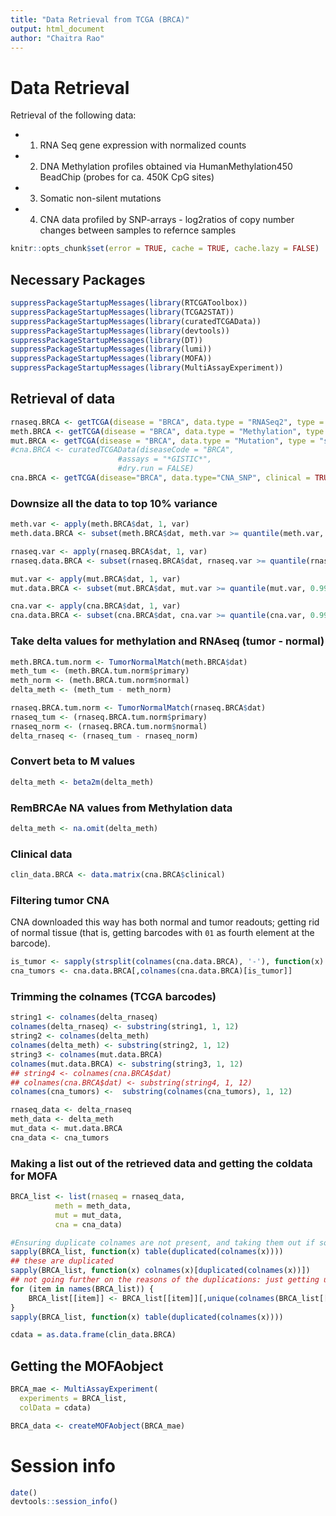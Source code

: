 ```yaml
---
title: "Data Retrieval from TCGA (BRCA)"
output: html_document
author: "Chaitra Rao"
---
```


# Data Retrieval
Retrieval of the following data:

* 1. RNA Seq gene expression with normalized counts
* 2. DNA Methylation profiles obtained via HumanMethylation450 BeadChip (probes for ca. 450K CpG sites)
* 3. Somatic non-silent mutations
* 4. CNA data profiled by SNP-arrays  - log2ratios of copy number changes between samples to refernce samples


```r
knitr::opts_chunk$set(error = TRUE, cache = TRUE, cache.lazy = FALSE)
```


## Necessary Packages

```r
suppressPackageStartupMessages(library(RTCGAToolbox))
suppressPackageStartupMessages(library(TCGA2STAT))
suppressPackageStartupMessages(library(curatedTCGAData))
suppressPackageStartupMessages(library(devtools))
suppressPackageStartupMessages(library(DT))
suppressPackageStartupMessages(library(lumi))
suppressPackageStartupMessages(library(MOFA))
suppressPackageStartupMessages(library(MultiAssayExperiment))
```

## Retrieval of data

```r
rnaseq.BRCA <- getTCGA(disease = "BRCA", data.type = "RNASeq2", type = "RPKM")
meth.BRCA <- getTCGA(disease = "BRCA", data.type = "Methylation", type = "450K")
mut.BRCA <- getTCGA(disease = "BRCA", data.type = "Mutation", type = "somatic")
#cna.BRCA <- curatedTCGAData(diseaseCode = "BRCA",
                        #assays = "*GISTIC*",
                        #dry.run = FALSE)
cna.BRCA <- getTCGA(disease="BRCA", data.type="CNA_SNP", clinical = TRUE)

```

### Downsize all the data to top 10% variance

```r
meth.var <- apply(meth.BRCA$dat, 1, var)
meth.data.BRCA <- subset(meth.BRCA$dat, meth.var >= quantile(meth.var, 0.99, na.rm=T) & !is.na(meth.var))
```

```r
rnaseq.var <- apply(rnaseq.BRCA$dat, 1, var)
rnaseq.data.BRCA <- subset(rnaseq.BRCA$dat, rnaseq.var >= quantile(rnaseq.var, 0.99, na.rm=T) & !is.na(rnaseq.var))
```

```r
mut.var <- apply(mut.BRCA$dat, 1, var)
mut.data.BRCA <- subset(mut.BRCA$dat, mut.var >= quantile(mut.var, 0.99, na.rm=T) & !is.na(mut.var))
```

```r
cna.var <- apply(cna.BRCA$dat, 1, var)
cna.data.BRCA <- subset(cna.BRCA$dat, cna.var >= quantile(cna.var, 0.99, na.rm=T) & !is.na(cna.var))
```

### Take delta values for methylation and RNAseq (tumor - normal)

```r
meth.BRCA.tum.norm <- TumorNormalMatch(meth.BRCA$dat)
meth_tum <- (meth.BRCA.tum.norm$primary)
meth_norm <- (meth.BRCA.tum.norm$normal)
delta_meth <- (meth_tum - meth_norm)
```

```r
rnaseq.BRCA.tum.norm <- TumorNormalMatch(rnaseq.BRCA$dat)
rnaseq_tum <- (rnaseq.BRCA.tum.norm$primary)
rnaseq_norm <- (rnaseq.BRCA.tum.norm$normal)
delta_rnaseq <- (rnaseq_tum - rnaseq_norm)
```

### Convert beta to M values

```r
delta_meth <- beta2m(delta_meth)
```

### RemBRCAe NA values from Methylation data

```r
delta_meth <- na.omit(delta_meth)
```


### Clinical data

```r
clin_data.BRCA <- data.matrix(cna.BRCA$clinical)
```

### Filtering tumor CNA

CNA downloaded this way has both normal and tumor readouts; getting rid of normal tissue (that is, getting barcodes with `01` as fourth element at the barcode).

```r
is_tumor <- sapply(strsplit(colnames(cna.data.BRCA), '-'), function(x) return(grepl('^01', x[4])))
cna_tumors <- cna.data.BRCA[,colnames(cna.data.BRCA)[is_tumor]]
```

### Trimming the colnames (TCGA barcodes)

```r
string1 <- colnames(delta_rnaseq)
colnames(delta_rnaseq) <- substring(string1, 1, 12)
string2 <- colnames(delta_meth)
colnames(delta_meth) <- substring(string2, 1, 12)
string3 <- colnames(mut.data.BRCA)
colnames(mut.data.BRCA) <- substring(string3, 1, 12)
## string4 <- colnames(cna.BRCA$dat)
## colnames(cna.BRCA$dat) <- substring(string4, 1, 12)
colnames(cna_tumors) <-  substring(colnames(cna_tumors), 1, 12)

```


```r
rnaseq_data <- delta_rnaseq
meth_data <- delta_meth
mut_data <- mut.data.BRCA
cna_data <- cna_tumors

```


### Making a list out of the retrieved data and getting the coldata for MOFA

```r
BRCA_list <- list(rnaseq = rnaseq_data,
          meth = meth_data,
          mut = mut_data,
          cna = cna_data)

#Ensuring duplicate colnames are not present, and taking them out if so
sapply(BRCA_list, function(x) table(duplicated(colnames(x))))
## these are duplicated
sapply(BRCA_list, function(x) colnames(x)[duplicated(colnames(x))])
## not going further on the reasons of the duplications: just getting unique stuff
for (item in names(BRCA_list)) {
    BRCA_list[[item]] <- BRCA_list[[item]][,unique(colnames(BRCA_list[[item]]))]
}
sapply(BRCA_list, function(x) table(duplicated(colnames(x))))
```

```r
cdata = as.data.frame(clin_data.BRCA)
```

## Getting the MOFAobject

```r
BRCA_mae <- MultiAssayExperiment(
  experiments = BRCA_list, 
  colData = cdata)

BRCA_data <- createMOFAobject(BRCA_mae)
```

# Session info

```r
date()
devtools::session_info()
```




